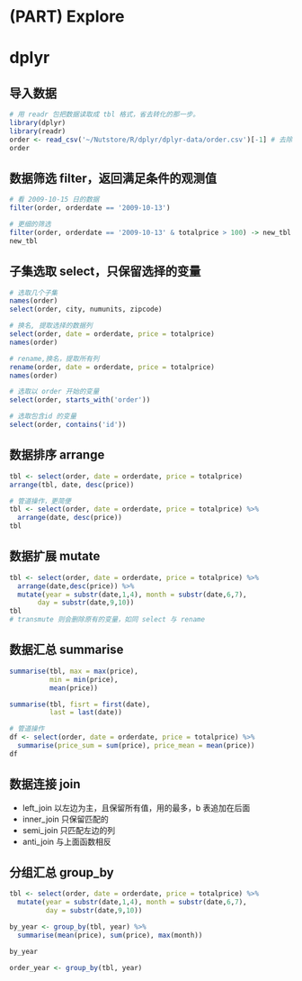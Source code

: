 # (PART) Explore {-}
# dplyr

## 导入数据
```r
# 用 readr 包把数据读取成 tbl 格式，省去转化的那一步。
library(dplyr)
library(readr)
order <- read_csv('~/Nutstore/R/dplyr/dplyr-data/order.csv')[-1] # 去除空名的第一列
order
```

## 数据筛选 filter，返回满足条件的观测值
```r
# 看 2009-10-15 日的数据
filter(order, orderdate == '2009-10-13')

# 更细的筛选
filter(order, orderdate == '2009-10-13' & totalprice > 100) -> new_tbl
new_tbl
```

## 子集选取 select，只保留选择的变量
```r
# 选取几个子集
names(order)
select(order, city, numunits, zipcode)

# 换名, 提取选择的数据列
select(order, date = orderdate, price = totalprice)
names(order)

# rename,换名，提取所有列
rename(order, date = orderdate, price = totalprice)
names(order)

# 选取以 order 开始的变量
select(order, starts_with('order'))

# 选取包含id 的变量
select(order, contains('id'))
```

## 数据排序 arrange 
```r
tbl <- select(order, date = orderdate, price = totalprice)
arrange(tbl, date, desc(price))

# 管道操作，更简便
tbl <- select(order, date = orderdate, price = totalprice) %>%
  arrange(date, desc(price))
tbl
```

## 数据扩展 mutate
```r
tbl <- select(order, date = orderdate, price = totalprice) %>%
  arrange(date,desc(price)) %>%
  mutate(year = substr(date,1,4), month = substr(date,6,7), 
       day = substr(date,9,10))
tbl
# transmute 则会删除原有的变量，如同 select 与 rename
```

## 数据汇总 summarise
```r
summarise(tbl, max = max(price),
          min = min(price),
          mean(price))

summarise(tbl, fisrt = first(date),
          last = last(date))

# 管道操作
df <- select(order, date = orderdate, price = totalprice) %>%
  summarise(price_sum = sum(price), price_mean = mean(price))
df
```
  
## 数据连接 join

- left_join 以左边为主，且保留所有值，用的最多，b 表追加在后面
- inner_join 只保留匹配的
- semi_join 只匹配左边的列
- anti_join 与上面函数相反

## 分组汇总 group_by 
```r
tbl <- select(order, date = orderdate, price = totalprice) %>%
  mutate(year = substr(date,1,4), month = substr(date,6,7), 
         day = substr(date,9,10))

by_year <- group_by(tbl, year) %>%
  summarise(mean(price), sum(price), max(month))

by_year

order_year <- group_by(tbl, year)
```